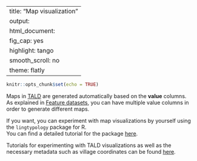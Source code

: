 
---
title: "Map visualization"
output:
  html_document:
    fig_cap: yes
    highlight: tango
    smooth_scroll: no
    theme: flatly
---

```r
knitr::opts_chunk$set(echo = TRUE)
```

Maps in [TALD](http://lingconlab.ru/dagatlas/) are generated automatically based on the **value** columns. <br>
As explained in [Feature datasets](https://sverhees.github.io/dagatlas_masterskaya/datasets.html), you can have multiple value columns in order to generate different maps. 

If you want, you can experiment with map visualizations by yourself using the `lingtypology` package for R. <br>
You can find a detailed tutorial for the package [here](https://ropensci.github.io/lingtypology/).

Tutorials for experimenting with TALD visualizations as well as the necessary metadata such as village coordinates can be found [here](https://github.com/sverhees/dagatlas_masterskaya/tree/main/map_tutorial).
